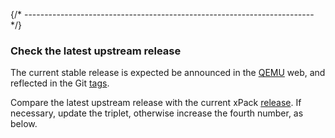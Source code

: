 

{/* ------------------------------------------------------------------------ */}

### Check the latest upstream release

The current stable release is expected
be announced in the [QEMU](https://qemu.org)
web, and reflected in the Git
[tags](https://gitlab.com/qemu-project/qemu/-/tags).

Compare the latest upstream release with the current xPack
[release](https://github.com/xpack-dev-tools/qemu-riscv-xpack/releases).
If necessary, update the triplet, otherwise increase the fourth number,
as below.
